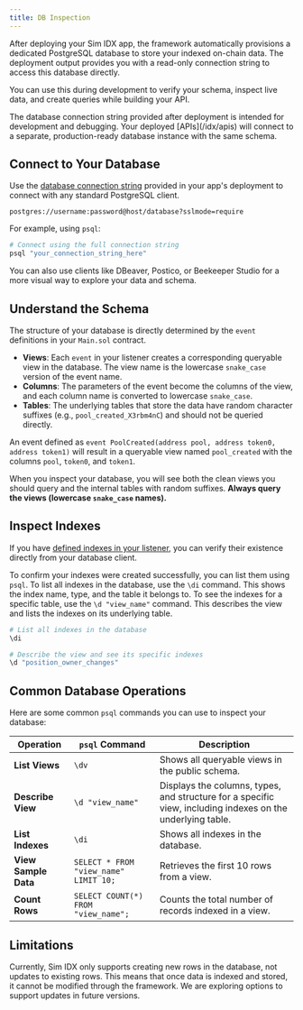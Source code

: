 ```yaml
---
title: DB Inspection
---
```


After deploying your Sim IDX app, the framework automatically provisions a dedicated PostgreSQL database to store your indexed on-chain data.
The deployment output provides you with a read-only connection string to access this database directly.

You can use this during development to verify your schema, inspect live data, and create queries while building your API.

<Note>
The database connection string provided after deployment is intended for development and debugging.
Your deployed [APIs](/idx/apis) will connect to a separate, production-ready database instance with the same schema.
</Note>

## Connect to Your Database

Use the [database connection string](/idx/app-page#db-connection) provided in your app's deployment to connect with any standard PostgreSQL client.

```
postgres://username:password@host/database?sslmode=require
```

For example, using `psql`:

```bash
# Connect using the full connection string
psql "your_connection_string_here"
```

<Info>
You can also use clients like DBeaver, Postico, or Beekeeper Studio for a more visual way to explore your data and schema.
</Info>

## Understand the Schema

The structure of your database is directly determined by the `event` definitions in your `Main.sol` contract.

*   **Views**: Each `event` in your listener creates a corresponding queryable view in the database. The view name is the lowercase `snake_case` version of the event name.
*   **Columns**: The parameters of the event become the columns of the view, and each column name is converted to lowercase `snake_case`.
*   **Tables**: The underlying tables that store the data have random character suffixes (e.g., `pool_created_X3rbm4nC`) and should not be queried directly.

An event defined as `event PoolCreated(address pool, address token0, address token1)` will result in a queryable view named `pool_created` with the columns `pool`, `token0`, and `token1`.

When you inspect your database, you will see both the clean views you should query and the internal tables with random suffixes. **Always query the views (lowercase `snake_case` names).**

## Inspect Indexes

If you have [defined indexes in your listener](/idx/listener/features#db-indexes), you can verify their existence directly from your database client.

To confirm your indexes were created successfully, you can list them using `psql`.
To list all indexes in the database, use the `\di` command. This shows the index name, type, and the table it belongs to.
To see the indexes for a specific table, use the `\d "view_name"` command. This describes the view and lists the indexes on its underlying table.

```bash
# List all indexes in the database
\di

# Describe the view and see its specific indexes
\d "position_owner_changes"
```

## Common Database Operations

Here are some common `psql` commands you can use to inspect your database:

| Operation            | `psql` Command                        | Description                                                     |
| -------------------- | ------------------------------------- | --------------------------------------------------------------- |
| **List Views**       | `\dv`                                 | Shows all queryable views in the public schema.                 |
| **Describe View**    | `\d "view_name"`                      | Displays the columns, types, and structure for a specific view, including indexes on the underlying table. |
| **List Indexes**     | `\di`                                 | Shows all indexes in the database.                              |
| **View Sample Data** | `SELECT * FROM "view_name" LIMIT 10;` | Retrieves the first 10 rows from a view.                        |
| **Count Rows**       | `SELECT COUNT(*) FROM "view_name";`   | Counts the total number of records indexed in a view.           |

## Limitations

Currently, Sim IDX only supports creating new rows in the database, not updates to existing rows. This means that once data is indexed and stored, it cannot be modified through the framework. We are exploring options to support updates in future versions.
